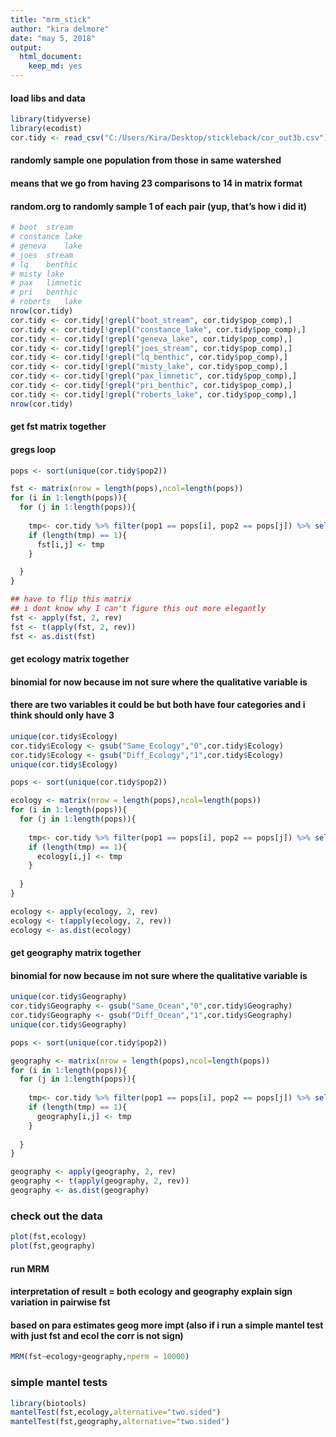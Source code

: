 ---
title: "mrm_stick"
author: "kira delmore"
date: "may 5, 2018"
output: 
  html_document: 
    keep_md: yes
---

#### load libs and data
```{r, message=F, warning=F}
library(tidyverse)
library(ecodist)
cor.tidy <- read_csv("C:/Users/Kira/Desktop/stickleback/cor_out3b.csv")
```

#### randomly sample one population from those in same watershed
#### means that we go from having 23 comparisons to 14 in matrix format
#### random.org to randomly sample 1 of each pair (yup, that's how i did it)
```{r}
# boot	stream
# constance	lake
# geneva	lake
# joes	stream
# lq	benthic
# misty	lake
# pax	limnetic
# pri	benthic
# roberts	lake
nrow(cor.tidy)
cor.tidy <- cor.tidy[!grepl("boot_stream", cor.tidy$pop_comp),]
cor.tidy <- cor.tidy[!grepl("constance_lake", cor.tidy$pop_comp),]
cor.tidy <- cor.tidy[!grepl("geneva_lake", cor.tidy$pop_comp),]
cor.tidy <- cor.tidy[!grepl("joes_stream", cor.tidy$pop_comp),]
cor.tidy <- cor.tidy[!grepl("lq_benthic", cor.tidy$pop_comp),]
cor.tidy <- cor.tidy[!grepl("misty_lake", cor.tidy$pop_comp),]
cor.tidy <- cor.tidy[!grepl("pax_limnetic", cor.tidy$pop_comp),]
cor.tidy <- cor.tidy[!grepl("pri_benthic", cor.tidy$pop_comp),]
cor.tidy <- cor.tidy[!grepl("roberts_lake", cor.tidy$pop_comp),]
nrow(cor.tidy)
```

#### get fst matrix together
#### gregs loop
```{r}
pops <- sort(unique(cor.tidy$pop2))

fst <- matrix(nrow = length(pops),ncol=length(pops))
for (i in 1:length(pops)){
  for (j in 1:length(pops)){
    
    tmp<- cor.tidy %>% filter(pop1 == pops[i], pop2 == pops[j]) %>% select(Correlation) %>% .$Correlation
    if (length(tmp) == 1){
      fst[i,j] <- tmp
    }

  }
}

## have to flip this matrix
## i dont know why I can't figure this out more elegantly
fst <- apply(fst, 2, rev)
fst <- t(apply(fst, 2, rev))
fst <- as.dist(fst)
```

#### get ecology matrix together
#### binomial for now because im not sure where the qualitative variable is 
#### there are two variables it could be but both have four categories and i think should only have 3
```{r}
unique(cor.tidy$Ecology)
cor.tidy$Ecology <- gsub("Same_Ecology","0",cor.tidy$Ecology)
cor.tidy$Ecology <- gsub("Diff_Ecology","1",cor.tidy$Ecology)
unique(cor.tidy$Ecology)

pops <- sort(unique(cor.tidy$pop2))

ecology <- matrix(nrow = length(pops),ncol=length(pops))
for (i in 1:length(pops)){
  for (j in 1:length(pops)){
    
    tmp<- cor.tidy %>% filter(pop1 == pops[i], pop2 == pops[j]) %>% select(Ecology) %>% .$Ecology
    if (length(tmp) == 1){
      ecology[i,j] <- tmp
    }
    
  }
}

ecology <- apply(ecology, 2, rev)
ecology <- t(apply(ecology, 2, rev))
ecology <- as.dist(ecology)
```

#### get geography matrix together
#### binomial for now because im not sure where the qualitative variable is 
```{r}
unique(cor.tidy$Geography)
cor.tidy$Geography <- gsub("Same_Ocean","0",cor.tidy$Geography)
cor.tidy$Geography <- gsub("Diff_Ocean","1",cor.tidy$Geography)
unique(cor.tidy$Geography)

pops <- sort(unique(cor.tidy$pop2))

geography <- matrix(nrow = length(pops),ncol=length(pops))
for (i in 1:length(pops)){
  for (j in 1:length(pops)){
    
    tmp<- cor.tidy %>% filter(pop1 == pops[i], pop2 == pops[j]) %>% select(Geography) %>% .$Geography
    if (length(tmp) == 1){
      geography[i,j] <- tmp
    }
    
  }
}

geography <- apply(geography, 2, rev)
geography <- t(apply(geography, 2, rev))
geography <- as.dist(geography)
```

### check out the data
```{r}
plot(fst,ecology)
plot(fst,geography)
```

#### run MRM
#### interpretation of result = both ecology and geography explain sign variation in pairwise fst
#### based on para estimates geog more impt (also if i run a simple mantel test with just fst and ecol the corr is not sign)
```{r}
MRM(fst~ecology+geography,nperm = 10000)
```

### simple mantel tests
```{r}
library(biotools)
mantelTest(fst,ecology,alternative="two.sided")
mantelTest(fst,geography,alternative="two.sided")
```
